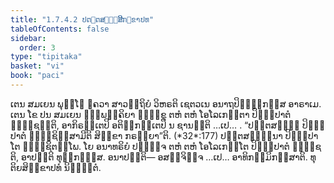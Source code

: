 ```yaml
---
title: "1.7.4.2 ປຕ຺ຕສຎ຺ຎີສິກ຺ຂາປທ"
tableOfContents: false
sidebar:
  order: 3
type: "tipitaka"
basket: "vi"
book: "paci"
---
```



<DynamicBreadcrumb />

<Division number="607" book="paci">

<Paragraph number="1840" book="paci">
ເຕນ ສມເຍນ ພຸທ຺ໂຘ ຠຄວາ ສາວຕ຺ຖິຍໍ ວິຫຣຕິ ເຊຕວເນ ອນາຖປິຓ຺ຑິກສ຺ສ ອາຣາເມ. ເຕນ ໂຂ ປນ ສມເຍນ ຉພ຺ພຄ຺ຄິຍາ ຠິກ຺ຂູ ຕຫໍ ຕຫໍ ໂອໂລເກນ຺ຕາ ປິຓ຺ຑປາຕໍ ຠຸຎ຺ຊນ຺ຕິ, ອາກິຣນ຺ເຕປິ ອຕິກ຺ກນ຺ເຕປິ ນ ຊານນ຺ຕິ …ເປ… .
</Paragraph>

<Paragraph number="1841" book="paci">
<Emphasis>“ປຕ຺ຕສຎ຺ຎີ ປິຓ຺ຑປາຕໍ ຠຸຎ຺ຊິສ຺ສາມີຕິ ສິກ຺ຂາ ກຣຓີຍາ”</Emphasis>ຕິ. (*32*:<Emphasis>177</Emphasis>)
</Paragraph>

<Paragraph number="1842" book="paci">
ປຕ຺ຕສຎ຺ຎິນາ ປິຓ຺ຑປາໂຕ ຠຸຎ຺ຊິຕພ຺ໂພ. ໂຍ ອນາທຣິຍໍ ປຏິຈ຺ຈ ຕຫໍ ຕຫໍ ໂອໂລເກນ຺ໂຕ ປິຓ຺ຑປາຕໍ ຠຸຎ຺ຊຕິ, ອາປຕ຺ຕິ ທຸກ຺ກຏສ຺ສ.
</Paragraph>

<Paragraph number="1843" book="paci">
ອນາປຕ຺ຕິ— ອສຎ຺ຈິຈ຺ຈ …ເປ… ອາທິກມ຺ມິກສ຺ສາຕິ.

</Paragraph>
</Division>

<Paragraph number="1844" type="center" book="paci">
ທຸຕິຍສິກ຺ຂາປທໍ ນິຏ຺ຐິຕໍ.
</Paragraph>